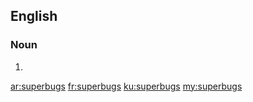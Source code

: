 ==English==

===Noun===
{{head|en|plural}}

# {{plural of|superbug|lang=en}}

[[ar:superbugs]]
[[fr:superbugs]]
[[ku:superbugs]]
[[my:superbugs]]